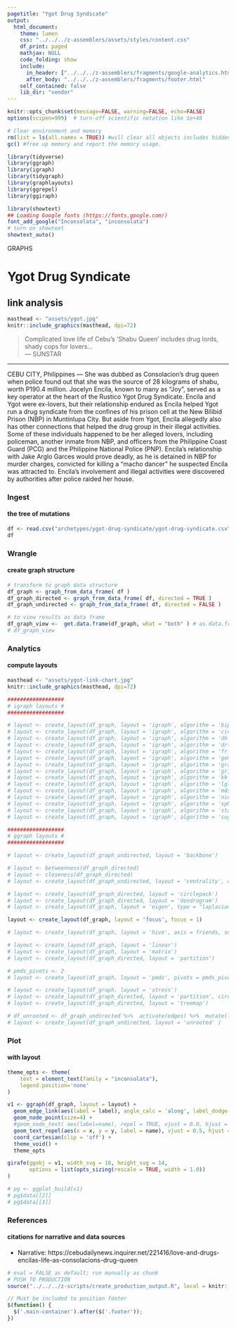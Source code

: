 ```yaml
---
pagetitle: "Ygot Drug Syndicate"
output:
  html_document:
    theme: lumen
    css: "../../../z-assemblers/assets/styles/content.css"
    df_print: paged
    mathjax: NULL
    code_folding: show
    include:
      in_header: ["../../../z-assemblers/fragments/google-analytics.html", "../../../z-assemblers/fragments/header.html"]
      after_body: "../../../z-assemblers/fragments/footer.html"
    self_contained: false
    lib_dir: "vendor"
---
```


```r

knitr::opts_chunk$set(message=FALSE, warning=FALSE, echo=FALSE)
options(scipen=999)  # turn-off scientific notation like 1e+48

# Clear environment and memory
rm(list = ls(all.names = TRUE)) #will clear all objects includes hidden objects.
gc() #free up memory and report the memory usage.

library(tidyverse)
library(ggraph)
library(igraph)
library(tidygraph)
library(graphlayouts)
library(ggrepel)
library(ggiraph)

library(showtext)
## Loading Google fonts (https://fonts.google.com/)
font_add_google("Inconsolata", "inconsolata")
# turn on showtext
showtext_auto()

```

<div class="activity">
GRAPHS  
</div>

# Ygot Drug Syndicate
## link analysis 


```r

masthead <- "assets/ygot.jpg"
knitr::include_graphics(masthead, dpi=72)

```


> Complicated love life of Cebu’s ‘Shabu Queen’ includes drug lords, shady cops for lovers...\
--- SUNSTAR\

***

CEBU CITY, Philippines — She was dubbed as Consolacion’s drug queen when police found out that she was the source of 28 kilograms of shabu, worth P190.4 million. Jocelyn Encila, known to many as "Joy", served as a key operator at the heart of the Rustico Ygot Drug Syndicate. Encila and Ygot were ex-lovers, but their relationship endured as Encila helped Ygot run a drug syndicate from the confines of his prison cell at the New Bilibid Prison (NBP) in Muntinlupa City. But aside from Ygot, Encila allegedly also has other connections that helped the drug group in their illegal activities. Some of these individuals happened to be her alleged lovers, including policeman, another inmate from NBP, and officers from the Philippine Coast Guard (PCG) and the Philippine National Police (PNP). Encila's relationship with Jake Arglo Garces would prove deadly, as he is detained in NBP for murder charges, convicted for killing a "macho dancer" he suspected Encila was attracted to. Encila's involvement and illegal activities were discovered by authorities after police raided her house. 

### Ingest
#### the tree of mutations


```r

df <- read.csv("archetypes/ygot-drug-syndicate/ygot-drug-syndicate.csv", header = TRUE, stringsAsFactors = FALSE)
df

```


### Wrangle
#### create graph structure


```r

# transform to graph data structure
df_graph <- graph_from_data_frame( df )
df_graph_directed <- graph_from_data_frame( df, directed = TRUE )
df_graph_undirected <- graph_from_data_frame( df, directed = FALSE )

# to view results as data frame
df_graph_view <-  get.data.frame(df_graph, what = "both" ) # as.data.frame(get.edgelist(df_graph))
# df_graph_view

```


### Analytics
#### compute layouts


```r

masthead <- "assets/ygot-link-chart.jpg"
knitr::include_graphics(masthead, dpi=72)

```


```r

##################
# igraph layouts #
##################

# layout <- create_layout(df_graph, layout = 'igraph', algorithm = 'bipartite')
# layout <- create_layout(df_graph, layout = 'igraph', algorithm = 'circle')
# layout <- create_layout(df_graph, layout = 'igraph', algorithm = 'dh')
# layout <- create_layout(df_graph, layout = 'igraph', algorithm = 'drl')
# layout <- create_layout(df_graph, layout = 'igraph', algorithm = 'fr')
# layout <- create_layout(df_graph, layout = 'igraph', algorithm = 'gem')
# layout <- create_layout(df_graph, layout = 'igraph', algorithm = 'graphopt')
# layout <- create_layout(df_graph, layout = 'igraph', algorithm = 'grid')
# layout <- create_layout(df_graph, layout = 'igraph', algorithm = 'kk')
# layout <- create_layout(df_graph, layout = 'igraph', algorithm = 'lgl')
# layout <- create_layout(df_graph, layout = 'igraph', algorithm = 'mds')
# layout <- create_layout(df_graph, layout = 'igraph', algorithm = 'nicely')
# layout <- create_layout(df_graph, layout = 'igraph', algorithm = 'sphere')
# layout <- create_layout(df_graph, layout = 'igraph', algorithm = 'star')
# layout <- create_layout(df_graph, layout = 'igraph', algorithm = 'sugiyama')

##################
# ggraph layouts #
##################

# layout <- create_layout(df_graph_undirected, layout = 'backbone')

# layout <- betweenness(df_graph_directed)
# layout <- closeness(df_graph_directed)
# layout <- create_layout(df_graph_undirected, layout = 'centrality', centrality = centrality_bc)

# layout <- create_layout(df_graph_directed, layout = 'circlepack')
# layout <- create_layout(df_graph_directed, layout = 'dendrogram')
# layout <- create_layout(df_graph, layout = 'eigen', type = "laplacian", eigenvector = "smallest")

layout <- create_layout(df_graph, layout = 'focus', focus = 1)

# layout <- create_layout(df_graph, layout = 'hive', axis = friends, sort.by = degree)

# layout <- create_layout(df_graph, layout = 'linear')
# layout <- create_layout(df_graph, layout = 'matrix')
# layout <- create_layout(df_graph_directed, layout = 'partition')

# pmds_pivots <- 2
# layout <- create_layout(df_graph, layout = 'pmds', pivots = pmds_pivots)

# layout <- create_layout(df_graph, layout = 'stress')
# layout <- create_layout(df_graph_directed, layout = 'partition', circular = TRUE)
# layout <- create_layout(df_graph_directed, layout = 'treemap')

# df_unrooted <- df_graph_undirected %>%  activate(edges) %>%  mutate(length = runif(n()))
# layout <- create_layout(df_graph_undirected, layout = 'unrooted' )

```


### Plot
#### with layout



```r

theme_opts <- theme(
    text = element_text(family = "inconsolata"), 
    legend.position='none'
)

v1 <- ggraph(df_graph, layout = layout) + 
  geom_edge_link(aes(label = label), angle_calc = 'along', label_dodge = unit(2.5, 'mm'), size = 5, family = "inconsolata") +
  geom_node_point(size=4) +
  #geom_node_text( aes(label=name), repel = TRUE, vjust = 0.0, hjust = 0.5, nudge_y = 0.1, size = 6, family = "inconsolata") +
  geom_text_repel(aes(x = x, y = y, label = name), vjust = 0.5, hjust = 0.5, point.size = 10, direction = "both", size = 6, family = "inconsolata") +
  coord_cartesian(clip = 'off') + 
  theme_void() +
  theme_opts

girafe(ggobj = v1, width_svg = 16, height_svg = 14,
       options = list(opts_sizing(rescale = TRUE, width = 1.0))
)

# pg <- ggplot_build(v1)
# pg$data[[2]]
# pg$data[[3]]

```


### References
#### citations for narrative and data sources

* Narrative: https://cebudailynews.inquirer.net/221416/love-and-drugs-encilas-life-as-consolacions-drug-queen


```r

# eval = FALSE as default; run manually as chunk
# PUSH TO PRODUCTION
source("../../../z-scripts/create_production_output.R", local = knitr::knit_global())

```


```js

// Must be included to position footer
$(function() {
  $('.main-container').after($('.footer'));
})

```

